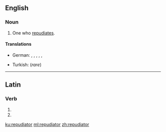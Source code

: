 ==English==

===Noun===
{{en-noun}}

# One who [[repudiate]]s.

====Translations====
{{trans-top|one who repudiates}}
* German: {{t|de|Ablehner|m}}, {{t|de|Ablehnerin|f}}, {{t|de|Nichtanerkenner|m}}, {{t|de|Nichtanerkennerin|f}}, {{t|de|Verleugner|m}}, {{t|de|Verleugnerin|f}}
{{trans-mid}}
* Turkish: {{t|tr|reddeden}} (''rare'')
{{trans-bottom}}

----

==Latin==

===Verb===
{{la-verb-form|repudiātor}}

# {{inflection of|repudiō||2|s|futr|pasv|impr|lang=la}}
# {{inflection of|repudiō||3|s|futr|pasv|impr|lang=la}}

[[ku:repudiator]]
[[ml:repudiator]]
[[zh:repudiator]]